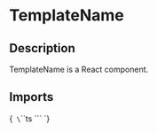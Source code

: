 
<Meta title="Components/TemplateName" of={TemplateNameStories} />

# TemplateName

## Description

TemplateName is a React component.

## Imports

<Markdown>{`
\`\`\`ts
\`\`\`
`}</Markdown>

<Primary />

<ArgsTable of={TemplateName}/>

